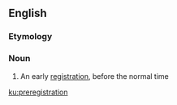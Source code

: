 ==English==

===Etymology===
{{prefix|en|pre|registration}}

===Noun===
{{en-noun}}

# An early [[registration]], before the normal time

[[ku:preregistration]]